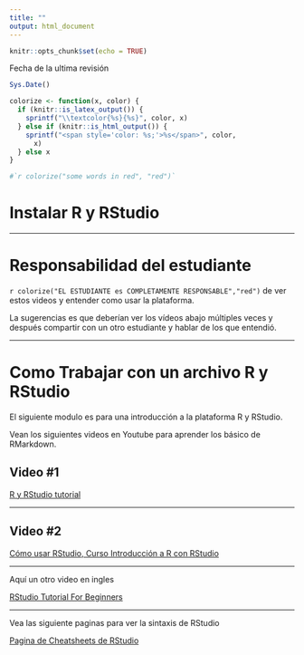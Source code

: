 ```yaml
---
title: ""
output: html_document
---
```


```r
knitr::opts_chunk$set(echo = TRUE)
```


Fecha de la ultima revisión
```r

Sys.Date()
```

```r
colorize <- function(x, color) {
  if (knitr::is_latex_output()) {
    sprintf("\\textcolor{%s}{%s}", color, x)
  } else if (knitr::is_html_output()) {
    sprintf("<span style='color: %s;'>%s</span>", color, 
      x)
  } else x
}

#`r colorize("some words in red", "red")`
```
# Instalar R y RStudio
***
# Responsabilidad del estudiante

`r colorize("EL ESTUDIANTE es COMPLETAMENTE RESPONSABLE","red")` de ver estos videos y entender como usar la plataforma.

La sugerencias es que deberían ver los vídeos abajo múltiples veces y después compartir con un otro estudiante y hablar de los que entendió.  

***

# Como Trabajar con un archivo R y RStudio

El siguiente modulo es para una introducción a la plataforma R y RStudio.

Vean los siguientes videos en Youtube para aprender los básico de RMarkdown. 

## Video #1

[R y RStudio tutorial](https://www.youtube.com/watch?v=HPbPJLhCqXM)

***
## Video #2

[Cómo usar RStudio, Curso Introducción a R con RStudio](https://www.youtube.com/watch?v=8Ch83so7VHA)


***

Aquí un otro video en ingles

[RStudio Tutorial For Beginners](https://www.youtube.com/watch?v=mcYcjH-1giM)


***
Vea las siguiente paginas para ver la sintaxis de RStudio

[Pagina de Cheatsheets de RStudio](https://rstudio.com/resources/cheatsheets/)




